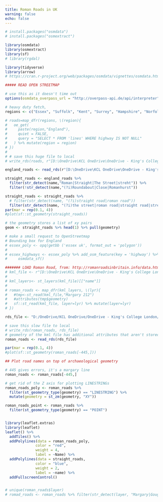```yaml
---
title: Roman Roads in UK
warning: false
echo: false
---
```


```r
# install.packages("osmdata")
# install.packages("osmextract")

library(osmdata)
library(osmextract)
library(sf)
# library(rgdal)

library(tidyverse)
library(arrow)
# https://cran.r-project.org/web/packages/osmdata/vignettes/osmdata.html#1_Introduction

##### READ OPEN STREETMAP

# use this as it doesn't time out
options(osmdata_overpass_url = "http://overpass-api.de/api/interpreter")

# heavy duty fetch, 
regions <- c("Essex", "Suffolk", "Kent", "Surrey", "Hampshire", "Norfolk", "Cambridgeshire", "Hertfordshire", "East Sussex", "West Sussex")

# roads=map_dfr(regions, \(region){
#   oe_get(
#     paste(region,"England"),
#     quiet = FALSE,
#     query = "SELECT * FROM 'lines' WHERE highway IS NOT NULL"
#   ) %>% mutate(region = region)
# })
# 
# # save this huge file to local
# write_rds(roads, r"[D:\OneDrive\KCL OneDrive\OneDrive - King's College London\Code\QERKCL_PISA\data\OSM\highways_england.rds]")

england_roads <- read_rds(r"[D:\OneDrive\KCL OneDrive\OneDrive - King's College London\Code\QERKCL_PISA\data\OSM\highways_england.rds]")

straight_roads <- england_roads %>% 
  filter(str_detect(name,"Roman|Straight|The Street|streht")) %>%
  filter(!str_detect(name,"(?i)Roundabout|Close|Romanhurst"))

straight_roads <- straight_roads %>% 
  # filter(str_detect(name, "(?i)straight road|roman road"))
  filter(str_detect(name, "(?i)the street|roman road|straight road|streht"))
par(mar = rep(0.1, 4))
#plot(sf::st_geometry(straight_roads))

# the geometry stores a list of xy pairs
geom <- straight_roads %>% head(1) %>% pull(geometry)

# make a small request to OpenStreetmap
# Bounding box for England
# essex_poly <- opq(getbb ('essex uk', format_out = 'polygon'))
# 
# essex_highways <- essex_poly %>% add_osm_feature(key = 'highway') %>%
#     osmdata_sf()

####### LOAD Roman Road, from: http://romanroadsinbritain.info/data.html
# kml_file <- r"[D:\OneDrive\KCL OneDrive\OneDrive - King's College London\Code\QERKCL_PISA\data\OSM\roman.kml]"
# 
# kml_layers<- st_layers(kml_file)[["name"]]
# 
# roman_roads <- map_dfr(kml_layers, \(lyr){
#   #tmp<-st_read(kml_file,"Margary 212")
#   #attributes(tmp$geometry)
#   sf::st_read(kml_file, layer=lyr) %>% mutate(layer=lyr)
# })

rds_file <- "D:/OneDrive/KCL OneDrive/OneDrive - King's College London/Code/QERKCL_PISA/data/OSM/roman_roads.rds"

# save this slow file to local
# write_rds(roman_roads, rds_file)
# geometry of the kml file has additional attributes that aren't stored in a parquet file, so using an rds
roman_roads <- read_rds(rds_file)

par(mar = rep(0.1, 4))
#plot(sf::st_geometry(roman_roads[-445,]))

## Plot road names on top of archaeological geometry

# 445 gives errors, it's a margary line
roman_roads <- roman_roads[-445,]

# get rid of the Z axis for plotting LINESTRINGs
roman_roads_poly <- roman_roads %>% 
  filter(st_geometry_type(geometry) == "LINESTRING") %>%
  mutate(geometry = st_zm(geometry, "XY"))

roman_roads_point <- roman_roads %>% 
  filter(st_geometry_type(geometry) == "POINT")


library(leaflet.extras)
library(leaflet)
leaflet() %>%
  addTiles() %>%
  addPolylines(data = roman_roads_poly, 
              color = "red", 
              weight = 4,
              label = ~Name) %>%
  addPolylines(data = straight_roads, 
              color = "blue", 
              weight = 2,
              label = ~name) %>%
  addFullscreenControl()


# unique(roman_roads$layer)
# romad_roads <- roman_roads %>% filter(str_detect(layer, "Margary|Gough|Street|Early Medieval|roads"))
```




